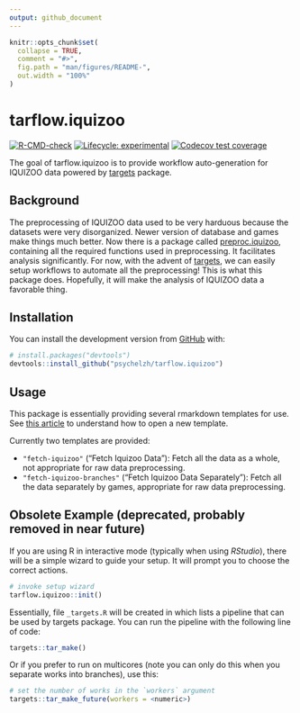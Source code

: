 ```yaml
---
output: github_document
---
```


<!-- README.md is generated from README.Rmd. Please edit that file -->

```r
knitr::opts_chunk$set(
  collapse = TRUE,
  comment = "#>",
  fig.path = "man/figures/README-",
  out.width = "100%"
)
```

# tarflow.iquizoo

<!-- badges: start -->
[![R-CMD-check](https://github.com/psychelzh/tarflow.iquizoo/workflows/R-CMD-check/badge.svg)](https://github.com/psychelzh/tarflow.iquizoo/actions)
[![Lifecycle: experimental](https://img.shields.io/badge/lifecycle-experimental-orange.svg)](https://lifecycle.r-lib.org/articles/stages.html#experimental)
[![Codecov test coverage](https://codecov.io/gh/psychelzh/tarflow.iquizoo/branch/main/graph/badge.svg)](https://app.codecov.io/gh/psychelzh/tarflow.iquizoo?branch=main)
<!-- badges: end -->

The goal of tarflow.iquizoo is to provide workflow auto-generation for IQUIZOO data powered by [targets](https://github.com/wlandau/targets) package.

## Background

The preprocessing of IQUIZOO data used to be very harduous because the datasets were very disorganized. Newer version of database and games make things much better. Now there is a package called [preproc.iquizoo](https://github.com/psychelzh/preproc.iquizoo), containing all the required functions used in preprocessing. It facilitates analysis significantly. For now, with the advent of [targets](https://github.com/wlandau/targets), we can easily setup workflows to automate all the preprocessing! This is what this package does. Hopefully, it will make the analysis of IQUIZOO data a favorable thing.

## Installation

You can install the development version from [GitHub](https://github.com/) with:

``` r
# install.packages("devtools")
devtools::install_github("psychelzh/tarflow.iquizoo")
```

## Usage

This package is essentially providing several rmarkdown templates for use. See [this article](https://rstudio.github.io/rstudio-extensions/rmarkdown_templates.html) to understand how to open a new template.

Currently two templates are provided:

- `"fetch-iquizoo"` ("Fetch Iquizoo Data"): Fetch all the data as a whole, not appropriate for raw data preprocessing.
- `"fetch-iquizoo-branches"` ("Fetch Iquizoo Data Separately"): Fetch all the data separately by games, appropriate for raw data preprocessing.

## Obsolete Example (deprecated, probably removed in near future)

If you are using R in interactive mode (typically when using *RStudio*), there will be a simple wizard to guide your setup. It will prompt you to choose the correct actions.

``` r
# invoke setup wizard
tarflow.iquizoo::init()
```

Essentially, file `_targets.R` will be created in which lists a pipeline that can be used by targets package. You can run the pipeline with the following line of code:

``` r
targets::tar_make()
```

Or if you prefer to run on multicores (note you can only do this when you separate works into branches), use this:

``` r
# set the number of works in the `workers` argument
targets::tar_make_future(workers = <numeric>)
```
